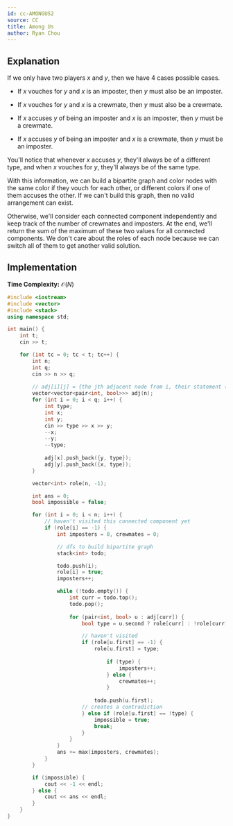 ```yaml
---
id: cc-AMONGUS2
source: CC
title: Among Us
author: Ryan Chou
---
```


## Explanation
If we only have two players $x$ and $y$, then we have 4 cases possible cases. 

* If $x$ vouches for $y$ and $x$ is an imposter, then $y$ must also be an imposter.

* If $x$ vouches for $y$ and $x$ is a crewmate, then $y$ must also be a crewmate.

* If $x$ accuses $y$ of being an imposter and $x$ is an imposter, then $y$ must be a crewmate.

* If $x$ accuses $y$ of being an imposter and $x$ is a crewmate, then $y$ must be an imposter.

You'll notice that whenever $x$ accuses $y$, they'll always be of a different type, and when $x$ vouches for $y$, they'll always be of the same type.

With this information, we can build a bipartite graph and color nodes with the same color if they vouch for each other, or different colors if one of them accuses the other. If we can't build this graph, then no valid arrangement can exist.

Otherwise, we'll consider each connected component independently and keep track of the number of crewmates and imposters. At the end, we'll return the sum of the maximum of these two values for all connected components. We don't care about the roles of each node because we can switch all of them to get another valid solution.

## Implementation
**Time Complexity:** $\mathcal{O}(N)$

<LanguageSection>
<CPPSection>

```cpp
#include <iostream>
#include <vector>
#include <stack>
using namespace std;

int main() {
	int t;
	cin >> t;

	for (int tc = 0; tc < t; tc++) {
		int n;
		int q;
		cin >> n >> q;
		
		// adj[i][j] = {the jth adjacent node from i, their statement (0 = imposter, 1 = crewmate)
		vector<vector<pair<int, bool>>> adj(n);
		for (int i = 0; i < q; i++) {
			int type;
			int x;
			int y;
			cin >> type >> x >> y;
			--x;
			--y;
			--type;
	
			adj[x].push_back({y, type});
			adj[y].push_back({x, type});
		}

		vector<int> role(n, -1);

		int ans = 0;
		bool impossible = false;

		for (int i = 0; i < n; i++) {
			// haven't visited this connected component yet
			if (role[i] == -1) {
				int imposters = 0, crewmates = 0;

				// dfs to build bipartite graph
				stack<int> todo;

				todo.push(i);
				role[i] = true;
				imposters++;

				while (!todo.empty()) {
					int curr = todo.top();
					todo.pop();
					
					for (pair<int, bool> u : adj[curr]) {
						bool type = u.second ? role[curr] : !role[curr];

						// haven't visited
						if (role[u.first] == -1) {
							role[u.first] = type;
								
								if (type) {
									imposters++;
								} else {
									crewmates++;
								}
					
							todo.push(u.first);
						// creates a contradiction
						} else if (role[u.first] == !type) {
							impossible = true;
							break;
						}
					}
				}
				ans += max(imposters, crewmates);
			}
		}

		if (impossible) {
			cout << -1 << endl;	
		} else {
			cout << ans << endl;
		}
	}
}
```
</CPPSection>
</LanguageSection>

